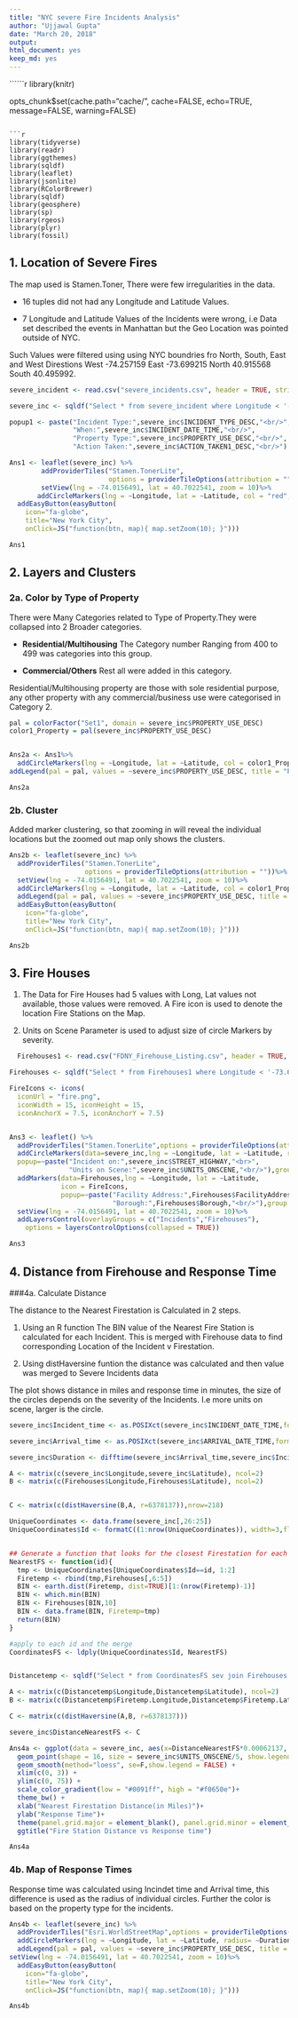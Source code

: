 ---
title: "NYC severe Fire Incidents Analysis"
author: "Ujjawal Gupta"
date: "March 20, 2018"
output:
html_document: yes
keep_md: yes
---

``````{r Setup, include=FALSE, results='hide', warning=FALSE}
library(knitr)

opts_chunk$set(cache.path="cache/",
                   cache=FALSE,
                   echo=TRUE,
                   message=FALSE,
                   warning=FALSE)
```

```{r import libs, echo = FALSE}
library(tidyverse)
library(readr)
library(ggthemes)
library(sqldf)
library(leaflet)
library(jsonlite)
library(RColorBrewer)
library(sqldf)
library(geosphere)
library(sp)
library(rgeos)
library(plyr)
library(fossil)
```
## 1. Location of Severe Fires

The map used is Stamen.Toner, There were few irregularities in the data.

- 16 tuples did not had any Longitude and Latitude Values.

- 7 Longitude and Latitude Values of the Incidents were wrong, i.e Data set described the events in Manhattan but the Geo Location was pointed outside of NYC.

Such Values were filtered using using NYC boundries fro North, South, East and West Direstions West -74.257159 East -73.699215 North 40.915568 South 40.495992.

```{r Q1, echo=FALSE}
severe_incident <- read.csv("severe_incidents.csv", header = TRUE, stringsAsFactors=FALSE)

severe_inc <- sqldf("Select * from severe_incident where Longitude < '-73.699215' and Longitude > '-74.257159' and Latitude > '40.495992' and Latitude < '40.915568'")

popup1 <- paste("Incident Type:",severe_inc$INCIDENT_TYPE_DESC,"<br/>",
                "When:",severe_inc$INCIDENT_DATE_TIME,"<br/>",
                "Property Type:",severe_inc$PROPERTY_USE_DESC,"<br/>",
                "Action Taken:",severe_inc$ACTION_TAKEN1_DESC,"<br/>")

Ans1 <- leaflet(severe_inc) %>%
        addProviderTiles("Stamen.TonerLite",
                         options = providerTileOptions(attribution = ""))%>%
        setView(lng = -74.0156491, lat = 40.7022541, zoom = 10)%>%
       addCircleMarkers(lng = ~Longitude, lat = ~Latitude, col = "red", radius = 1, popup = popup1, stroke = 0.1, opacity = 0.7) %>%
  addEasyButton(easyButton(
    icon="fa-globe", 
    title="New York City",
    onClick=JS("function(btn, map){ map.setZoom(10); }")))

Ans1
```

## 2. Layers and Clusters
###  2a. Color by Type of Property

There were Many Categories related to Type of Property.They were collapsed into 2 Broader categories.


 - **Residential/Multihousing** The Category number Ranging from 400 to 499 was categories into this group. 
 
 - **Commercial/Others** Rest all were added in this category.

Residential/Multihousing property are those with sole residential purpose, any other property with any commercial/business use were categorised in Category 2.
```{r Q2, echo=FALSE}
pal = colorFactor("Set1", domain = severe_inc$PROPERTY_USE_DESC)
color1_Property = pal(severe_inc$PROPERTY_USE_DESC)


Ans2a <- Ans1%>%
  addCircleMarkers(lng = ~Longitude, lat = ~Latitude, col = color1_Property, radius = 1, popup = popup1, stroke = 0.1, opacity = 0.7)%>%
addLegend(pal = pal, values = ~severe_inc$PROPERTY_USE_DESC, title = "Property Types",position="bottomright")

Ans2a
```

### 2b. Cluster

Added marker clustering, so that zooming in will reveal the individual locations but the zoomed out map only shows the clusters.

```{r Q3, echo = FALSE}

Ans2b <- leaflet(severe_inc) %>%
  addProviderTiles("Stamen.TonerLite",
                   options = providerTileOptions(attribution = ""))%>%
  setView(lng = -74.0156491, lat = 40.7022541, zoom = 10)%>%
  addCircleMarkers(lng = ~Longitude, lat = ~Latitude, col = color1_Property, radius = 5, popup = popup1, stroke = 2, opacity = 0.7,clusterOptions = markerClusterOptions())%>%
  addLegend(pal = pal, values = ~severe_inc$PROPERTY_USE_DESC, title = "Property Types",position="bottomright") %>%
  addEasyButton(easyButton(
    icon="fa-globe", 
    title="New York City",
    onClick=JS("function(btn, map){ map.setZoom(10); }")))

Ans2b

```


## 3. Fire Houses

1. The Data for Fire Houses had 5 values with Long, Lat values not available, those values were removed. A Fire icon is used to denote the location Fire Stations on the Map.

2. Units on Scene Parameter is used to adjust size of circle Markers by severity.


```{r Q4, echo= FALSE}


  Firehouses1 <- read.csv("FDNY_Firehouse_Listing.csv", header = TRUE, stringsAsFactors=FALSE)

Firehouses <- sqldf("Select * from Firehouses1 where Longitude < '-73.699215' and Longitude > '-74.257159' and Latitude > '40.495992' and Latitude < '40.915568'")

FireIcons <- icons(
  iconUrl = "fire.png",
  iconWidth = 15, iconHeight = 15,
  iconAnchorX = 7.5, iconAnchorY = 7.5)


Ans3 <- leaflet() %>%
  addProviderTiles("Stamen.TonerLite",options = providerTileOptions(attribution = "")) %>%
  addCircleMarkers(data=severe_inc,lng = ~Longitude, lat = ~Latitude, radius=~UNITS_ONSCENE/4, fillOpacity=0.7,
  popup=~paste("Incident on:",severe_inc$STREET_HIGHWAY,"<br>",
               "Units on Scene:",severe_inc$UNITS_ONSCENE,"<br/>"),group = "Incidents") %>%
  addMarkers(data=Firehouses,lng = ~Longitude, lat = ~Latitude,
             icon = FireIcons,
             popup=~paste("Facility Address:",Firehouses$FacilityAddress,"<br>",
                          "Borough:",Firehouses$Borough,"<br/>"),group ="Firehouses")%>%
  setView(lng = -74.0156491, lat = 40.7022541, zoom = 10)%>%
  addLayersControl(overlayGroups = c("Incidents","Firehouses"),
    options = layersControlOptions(collapsed = TRUE))

Ans3
```

## 4. Distance from Firehouse and Response Time
###4a. Calculate Distance

The distance to the Nearest Firestation is Calculated in 2 steps.

1. Using an R function The BIN value of the Nearest Fire Station is calculated for each Incident. This is merged with Firehouse data to find corresponding Location of the Incident v Firestation.

2. Using distHaversine funtion the distance was calculated and then value was merged to Severe Incidents data

The plot shows distance in miles and response time in minutes, the size of the circles depends on the severity of the Incidents. I.e more units on scene, larger is the circle.


```{r Q5, echo= FALSE}
severe_inc$Incident_time <- as.POSIXct(severe_inc$INCIDENT_DATE_TIME,format="%m/%d/%Y %H:%M")

severe_inc$Arrival_time <- as.POSIXct(severe_inc$ARRIVAL_DATE_TIME,format="%m/%d/%Y %H:%M")

severe_inc$Duration <- difftime(severe_inc$Arrival_time,severe_inc$Incident_time,units = "mins")

A <- matrix(c(severe_inc$Longitude,severe_inc$Latitude), ncol=2)
B <- matrix(c(Firehouses$Longitude,Firehouses$Latitude), ncol=2)


C <- matrix(c(distHaversine(B,A, r=6378137)),nrow=218)

UniqueCoordinates <- data.frame(severe_inc[,26:25])
UniqueCoordinates$Id <- formatC((1:nrow(UniqueCoordinates)), width=3,flag=0)


## Generate a function that looks for the closest Firestation for each id coordinates
NearestFS <- function(id){
  tmp <- UniqueCoordinates[UniqueCoordinates$Id==id, 1:2]
  Firetemp <- rbind(tmp,Firehouses[,6:5])
  BIN <- earth.dist(Firetemp, dist=TRUE)[1:(nrow(Firetemp)-1)]
  BIN <- which.min(BIN)
  BIN <- Firehouses[BIN,10]
  BIN <- data.frame(BIN, Firetemp=tmp)
  return(BIN)
}

#apply to each id and the merge
CoordinatesFS <- ldply(UniqueCoordinates$Id, NearestFS)


Distancetemp <- sqldf("Select * from CoordinatesFS sev join Firehouses fire on sev.BIN = fire.BIN")

A <- matrix(c(Distancetemp$Longitude,Distancetemp$Latitude), ncol=2)
B <- matrix(c(Distancetemp$Firetemp.Longitude,Distancetemp$Firetemp.Latitude), ncol=2)

C <- matrix(c(distHaversine(A,B, r=6378137)))

severe_inc$DistanceNearestFS <- C

Ans4a <- ggplot(data = severe_inc, aes(x=DistanceNearestFS*0.00062137, y=Duration, color=DistanceNearestFS*0.00062137, alpha = 0.7 ))+
  geom_point(shape = 16, size = severe_inc$UNITS_ONSCENE/5, show.legend = FALSE) +
  geom_smooth(method="loess", se=F,show.legend = FALSE) + 
  xlim(c(0, 3)) + 
  ylim(c(0, 75)) +
  scale_color_gradient(low = "#0091ff", high = "#f0650e")+
  theme_bw() +
  xlab("Nearest Firestation Distance(in Miles)")+
  ylab("Response Time")+
  theme(panel.grid.major = element_blank(), panel.grid.minor = element_blank())+
  ggtitle("Fire Station Distance vs Response time")

Ans4a
```


### 4b. Map of Response Times

Response time was calculated using Incindet time and Arrival time, this difference is used as the radius of individual circles. Further the color is based on the property type for the incidents.

```{r Q6, echo= FALSE}
Ans4b <- leaflet(severe_inc) %>%
  addProviderTiles("Esri.WorldStreetMap",options = providerTileOptions(attribution = "")) %>%
  addCircleMarkers(lng = ~Longitude, lat = ~Latitude, radius= ~Duration/4, fillOpacity=0.7,col = color1_Property, popup=~paste("Distance Nearest Firestation(m):",severe_inc$DistanceNearestFS,"<br>","Response time(mins):",severe_inc$Duration,"<br/>"))%>%
  addLegend(pal = pal, values = ~severe_inc$PROPERTY_USE_DESC, title = "Property Types",position="bottomright")%>%
setView(lng = -74.0156491, lat = 40.7022541, zoom = 10)%>%
  addEasyButton(easyButton(
    icon="fa-globe", 
    title="New York City",
    onClick=JS("function(btn, map){ map.setZoom(10); }")))

Ans4b

```

